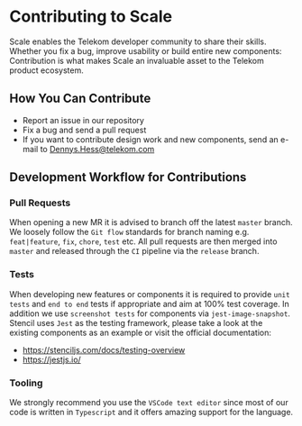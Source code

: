 
<Meta title="Community/Contributing to Scale" />

# Contributing to Scale

Scale enables the Telekom developer community to share their skills. Whether you fix a bug, improve usability or build entire new components: Contribution is what makes Scale an invaluable asset to the Telekom product ecosystem.

## How You Can Contribute

- Report an issue in our repository
- Fix a bug and send a pull request
- If you want to contribute design work and new components, send an e-mail to Dennys.Hess@telekom.com

## Development Workflow for Contributions

### Pull Requests

When opening a new MR it is advised to branch off the latest `master` branch. We loosely follow the `Git flow` standards for branch naming e.g. `feat|feature`, `fix`, `chore`, `test` etc. All pull requests are then merged into `master` and released through the `CI` pipeline via the `release` branch.

### Tests

When developing new features or components it is required to provide `unit tests` and `end to end` tests if appropriate and aim at 100% test coverage. In addition we use `screenshot tests` for components via `jest-image-snapshot`. Stencil uses `Jest` as the testing framework, please take a look at the existing components as an example or visit the official documentation:

- https://stenciljs.com/docs/testing-overview
- https://jestjs.io/

### Tooling

We strongly recommend you use the `VSCode text editor` since most of our code is written in `Typescript` and it offers amazing support for the language.

